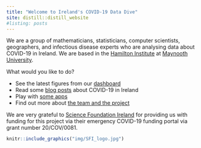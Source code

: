 ```yaml
---
title: "Welcome to Ireland's COVID-19 Data Dive"
site: distill::distill_website
#listing: posts
---
```


We are a group of mathematicians, statisticians, computer scientists, geographers, and infectious disease experts who are analysing data about COVID-19 in Ireland. We are based in the [Hamilton Institute](https://www.maynoothuniversity.ie/hamilton) at [Maynooth University](https://www.maynoothuniversity.ie).

What would you like to do?

  - See the latest figures from our [dashboard](dashboard.html)
  - Read some [blog posts](posts.html) about COVID-19 in Ireland
  - Play with [some apps](apps.html)
  - Find out more about [the team and the project](about.html)

We are very grateful to [Science Foundation Ireland](https://www.sfi.ie) for providing us with funding for this project via their emergency COVID-19 funding portal via grant number 20/COV/0081.

```r
knitr::include_graphics("img/SFI_logo.jpg")
```
